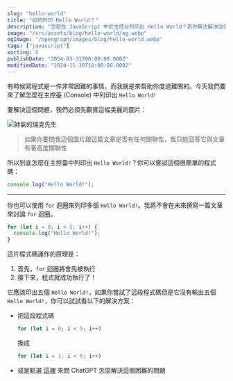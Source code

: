 ```yaml
---
slug: "hello-world"
title: "如何列印 Hello World？"
description: "怎麼在 JavaScript 中於主控台列印出 Hello World？若你無法解決這個困難的程式問題，請務必閱讀此文章"
image: "/src/assets/blog/hello-world/og.webp"
ogImage: "/opengraph/images/blog/hello-world.webp"
tags: ["javascript"]
sorting: 0
publishDate: "2024-03-31T08:00:00.000Z"
modifiedDate: "2024-11-30T16:00:00.000Z"
---
```


有時候寫程式是一件非常困難的事情，而我就是來幫助你度過難關的。今天我們要來了解怎麼在主控臺 (Console) 中列印出 `Hello World!`

要解決這個問題，我們必須先觀賞這幅美麗的圖片：

![帥氣的瑞克先生](../../assets/blog/hello-world/rick.webp)

> 如果你要問我這個圖片跟這篇文章是否有任何關聯性，我只能回答它與文章有著高度關聯性

所以到底怎麼在主控臺中列印出 `Hello World!`？你可以嘗試這個很簡單的程式碼：

```ts
console.log("Hello World!");
```

---

你也可以使用 `for` 迴圈來列印多個 `Hello World!`。我將不會在未來撰寫一篇文章來討論 `for` 迴圈。

```ts
for (let i = 0; i < 5; i++) {
  console.log("Hello World!");
}
```

這片程式碼運作的原理是：

1. 首先，`for` 迴圈將會先被執行
2. 接下來，程式就成功執行了！

它應該印出五個 `Hello World!`，如果你嘗試了這段程式碼但是它沒有輸出五個 `Hello World!`，你可以試試看以下的解決方案：

- 把這段程式碼
  ```js
  for (let i = 0; i < 5; i++)
  ```
  換成
  ```js
  for (let i = 1; i < 6; i++)
  ```
- 或是點選 [這裡](https://w.wolf-yuan.dev/project/website/chatGPT) 來問 ChatGPT 怎麼解決這個困難的問題
